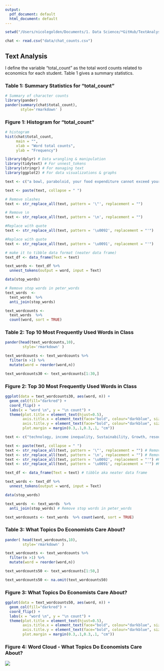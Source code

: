 ```yaml
---
output:
  pdf_document: default
  html_document: default
---
```


```r
setwd("/Users/nicolegolden/Documents/1. Data Science/*GitHub/TextAnalysis_project/")
```

```r
chat <- read.csv("data/chat_counts.csv")
```

## Text Analysis

I define the variable "total_count" as the total word counts related to economics for each student. Table 1 gives a summary statistics.

### Table 1: Summary Statistics for "total_count"

```r
# Summary of character counts
library(pander)
pander(summary(chat$total_count), 
       style='rmarkdown' ) 
```

### Figure 1: Histogram for "total_count"

```r
# histogram
hist(chat$total_count, 
     main = "",
     xlab = "Word total counts",
     ylab = "Frequency")
```

```r
library(dplyr) # Data wrangling & manipulation
library(tidytext) # For unnest_tokens
library(stringr) # For managing text
library(ggplot2) # For data visualizations & graphs
```

```r
text <- c("a bowl, paraboloid, your food expenditure cannot exceed your income, least square, People can only buy so much food, Paraboloid, There would be a sharp increase, Paraboloid, use least squares, parabola? It is a parabola for sure, Parabola, Parabola, Least Squared as mentioned may also apply, Because of the span of the points, some line some curve, bell curve, Cone, Not true in reality, When error is the least, log, logistic, There are not a lot of datapoints around the ends, Least distance from data points, Parabola, cannot go to infinity, you want spend too much on food even though you get richer, paraboloid, Paraboloid, Least square? Parabolid, people will only spend so much for food a week, Least square, Paraboloid, not true, least square, least square, The slope turn regular parabolas to infinity, exponential a bit,  Curved upward,straight line,upward curve, upward, straight, upward,upward,upward,upward, curved line,upward,Curved up,Curved up,Upward, least squares, straight line, upward? curved, upward curve,upward, Parabola,upward,Looks exponential a bit, Upward Curve,curved upward,Straight line, upward sloping, A plane? upward curve,Upward sloping straight line, upward, upward straight line,curve,Straight, Straight,Upward sloping straight,curved, parabola, upward sloping,curved line, upward,exponential, upward,curve,upward,upward,straight line,Upward curve, upward, curve, Parabola, because it cancels out, absolute,absolute value, covariance, why this minimization? Sum some of squares,Negative numbers cancel out positives, absolute value, absolute,absolute,absolute, take absolute value, expenses, same height or same strength, It’s like an indifference curve, an inward curve, gene, growth spurts, derivative, because constant price elasticity of demand, omit other factors? grow at different rates, linear? because the correlation between height and strength only explains so much, Physical factors don’t determine age, it should be a curve line, height is related to age but not necessarily, Take a derivative with respect to pi, Height is not equal to age and stamina, If the number we observed is large enough, can we ignore this error? technology, income inequalities,Sustainable Growth, Allocation of resources, Citizen living standard, Income, Poverty, Social problems,Covid19 pandemic, Poverty inequality,Raw material supply, analyze economic issues such as unemployment or inflation, inequality between the global north and the global south,Money growth, Healthy development,Inflation,Social welfare,Wealth gap, Wealth gap,Income inequality,Economic growth, Sustainability, Poverty,inflation rate, or living standard, Government policy about housing problems and wealth unbalance, Unemployment,social issues,Economic growth,nutrition, health, Social issues,inflation,Tax and law, economic growth, Market efficiency,unemployment,Health problem, inflation,sustainable growth, inflation, efficient allocation, Distribution of resources, Climate change, Global income inequality, Hunger,inflation, equality, resources,inflation, Scarcity,inflation,wealth gap, policy change,Environmental economics, economics stability,Tax Policy,Demand and supply, natural disaster impacts,energy sustainability, sustainability, environmental economy, sort of believe climate issues belong to environmental , economists’ field, Prevent Depression, Growth and development, inflation, Covid19 affect, SocialWelfare, Inflation,inflation,tax and inflation, the production and distribution of resources, economic development,Economic growth,development,Inflation")
```

```r
text <- paste(text, collapse = " ")

# Remove slashes
text <- str_replace_all(text, pattern = '\"', replacement = "") 

# Remove \n
text <- str_replace_all(text, pattern = '\n', replacement = "") 

#Replace with quote
text <- str_replace_all(text, pattern = '\u0092', replacement = "'") 

#Replace with quote
text <- str_replace_all(text, pattern = '\u0091', replacement = "'") 
```

```r

# make it to tibble data format (neater data frame)
text_df <- data_frame(Text = text) 
```

```r
text_words <- text_df %>% 
  unnest_tokens(output = word, input = Text) 
```

```r
data(stop_words)
```

```r

# Remove stop words in peter_words
text_words  <- 
  text_words  %>%
  anti_join(stop_words) 
```

```r
text_wordcounts <- 
  text_words  %>% 
  count(word, sort = TRUE)
```

### Table 2: Top 10 Most Frequently Used Words in Class

```r
pander(head(text_wordcounts,10), 
        style='rmarkdown' ) 
```

```r
text_wordcounts <- text_wordcounts %>% 
  filter(n >1) %>% 
  mutate(word = reorder(word,n))
```

```r
text_wordcounts30 <- text_wordcounts[1:30,]
```

### Figure 2: Top 30 Most Frequently Used Words in Class

```r
ggplot(data = text_wordcounts30, aes(word, n)) + 
  geom_col(fill="darkred") +
  coord_flip() + 
  labs(x = "word \n", y = "\n count") +
  theme(plot.title = element_text(hjust=0.5),
        axis.title.x = element_text(face="bold", colour="darkblue", size=12),
        axis.title.y = element_text(face="bold", colour="darkblue", size=12),
        plot.margin = margin(0.3,.1,0.3,.1, "cm"))
```

```r
text <- c("technology, income inequality, Sustainability, Growth, resources allocation, Citizen LivingStandard, Income, Poverty, Poverty, SocialWelfare, Covid19 pandemic,  inequality, Raw material supply, unemployment, inflation, inequality between global north and global south, Money growth, Healthy development, Inflation, SocialWelfare, Wealth gap, Wealth gap, Income inequality, EconomicGrowth, Sustainability, Poverty, inflation rate, LivingStandard, Government policy about housing problems and wealth unbalance, Unemployment, SocialWelfare, EconomicGrowth, nutrition, health, SocialWelfare, inflation, Tax and law, EconomicGrowth, Market efficiency, unemployment, Health problem, inflation, Sustainability, growth, inflation, efficiency, allocation, resources distribution, Climate change, Global income inequality, Hunger, inflation, equality, resources, inflation, Scarcity, inflation, wealth gap, policy change, Environmental economics, economics stability, Tax Policy, Demand and supply, natural disaster impacts, energy sustainability, sustainability, environmental economy, climate, environmental, economist field, Depression, Growth and development, inflation, Covid19, SocialWelfare, Inflation, inflation, tax and inflation, production, resources distribution, Economic Development, Economic Growth, Economic Development, Inflation")
```

```r
text <- paste(text, collapse = " ")
text <- str_replace_all(text, pattern = '\"', replacement = "") # Remove slashes
text <- str_replace_all(text, pattern = '\n', replacement = "") # Remove \n
text <- str_replace_all(text, pattern = '\u0092', replacement = "'") #Replace with quote
text <- str_replace_all(text, pattern = '\u0091', replacement = "'") #Replace with quote
```

```r
text_df <- data_frame(Text = text) # tibble aka neater data frame
```

```r
text_words <- text_df %>% 
  unnest_tokens(output = word, input = Text) 
```

```r
data(stop_words)
```

```r
text_words  <- text_words  %>%
  anti_join(stop_words) # Remove stop words in peter_words
```

```r
text_wordcounts <- text_words  %>% count(word, sort = TRUE)
```

### Table 3: What Topics Do Economists Care About?

```r
pander( head(text_wordcounts,10), 
        style='rmarkdown' ) 
```

```r
text_wordcounts <- text_wordcounts %>% 
  filter(n >1) %>% 
  mutate(word = reorder(word,n))
```

```r
text_wordcounts50 <- text_wordcounts[1:50,]
```

```r
text_wordcounts50 <- na.omit(text_wordcounts50)
```

### Figure 3: What Topics Do Economists Care About?

```r
ggplot(data = text_wordcounts50, aes(word, n)) + 
  geom_col(fill="darkred") +
  coord_flip() + 
  labs(x = "word \n", y = "\n count") +
  theme(plot.title = element_text(hjust=0.5),
        axis.title.x = element_text(face="bold", colour="darkblue", size=12),
        axis.title.y = element_text(face="bold", colour="darkblue", size=12),
        plot.margin = margin(0.3,.1,0.3,.1, "cm"))
```

### Figure 4: Word Cloud - What Topics Do Economists Care About?

![](/Users/nicolegolden/Documents/1. Data Science/*GitHub/TextAnalysis_project/figure/wordcloud.png)


